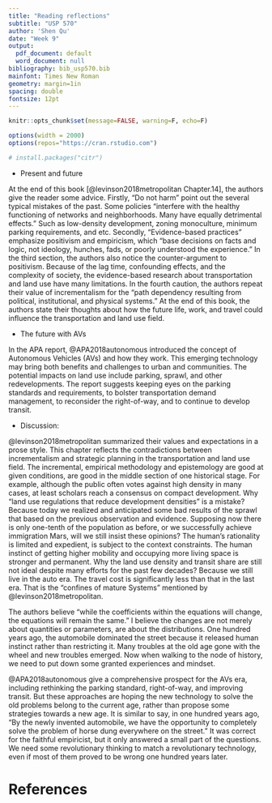 ```yaml
---
title: "Reading reflections"
subtitle: "USP 570"
author: 'Shen Qu'
date: "Week 9"
output:
  pdf_document: default
  word_document: null
bibliography: bib_usp570.bib
mainfont: Times New Roman
geometry: margin=1in
spacing: double
fontsize: 12pt
---
```


```r
knitr::opts_chunk$set(message=FALSE, warning=F, echo=F)

options(width = 2000)
options(repos="https://cran.rstudio.com")

# install.packages("citr")
```


 - Present and future
 
At the end of this book [@levinson2018metropolitan Chapter.14], the authors give the reader some advice. Firstly, "Do not harm" point out the several typical mistakes of the past. Some policies "interfere with the healthy functioning of networks and neighborhoods. Many have equally detrimental effects." Such as low-density development, zoning monoculture, minimum parking requirements, and etc. Secondly, "Evidence-based practices" emphasize positivism and empiricism, which "base decisions on facts and logic, not ideology, hunches, fads, or poorly understood the experience." In the third section, the authors also notice the counter-argument to positivism. Because of the lag time, confounding effects, and the complexity of society, the evidence-based research about transportation and land use have many limitations. In the fourth caution, the authors repeat their value of incrementalism for the "path dependency resulting from political, institutional, and physical systems." At the end of this book, the authors state their thoughts about how the future life, work, and travel could influence the transportation and land use field.

 - The future with AVs

In the APA report, @APA2018autonomous introduced the concept of Autonomous Vehicles (AVs) and how they work. This emerging technology may bring both benefits and challenges to urban and communities. The potential impacts on land use include parking, sprawl, and other redevelopments. The report suggests keeping eyes on the parking standards and requirements, to bolster transportation demand management, to reconsider the right-of-way, and to continue to develop transit.

 - Discussion: 

@levinson2018metropolitan summarized their values and expectations in a prose style. This chapter reflects the contradictions between incrementalism and strategic planning in the transportation and land use field. The incremental, empirical methodology and epistemology are good at given conditions, are good in the middle section of one historical stage. For example, although the public often votes against high density in many cases, at least scholars reach a consensus on compact development. Why "land use regulations that reduce development densities" is a mistake? Because today we realized and anticipated some bad results of the sprawl that based on the previous observation and evidence. Supposing now there is only one-tenth of the population as before, or we successfully achieve immigration Mars, will we still insist these opinions? The human's rationality is limited and expedient, is subject to the context constraints. The human instinct of getting higher mobility and occupying more living space is stronger and permanent. Why the land use density and transit share are still not ideal despite many efforts for the past few decades? Because we still live in the auto era. The travel cost is significantly less than that in the last era. That is the "confines of mature Systems" mentioned by @levinson2018metropolitan. 

The authors believe "while the coefficients within the equations will change, the equations will remain the same." I believe the changes are not merely about quantities or parameters, are about the distributions. One hundred years ago, the automobile dominated the street because it released human instinct rather than restricting it. Many troubles at the old age gone with the wheel and new troubles emerged. Now when walking to the node of history, we need to put down some granted experiences and mindset.

@APA2018autonomous give a comprehensive prospect for the AVs era, including rethinking the parking standard, right-of-way, and improving transit. But these approaches are hoping the new technology to solve the old problems belong to the current age, rather than propose some strategies towards a new age. It is similar to say, in one hundred years ago, "By the newly invented automobile, we have the opportunity to completely solve the problem of horse dung everywhere on the street." It was correct for the faithful empiricist, but it only answered a small part of the questions. We need some revolutionary thinking to match a revolutionary technology, even if most of them proved to be wrong one hundred years later.


References {#references .unnumbered}
==========

